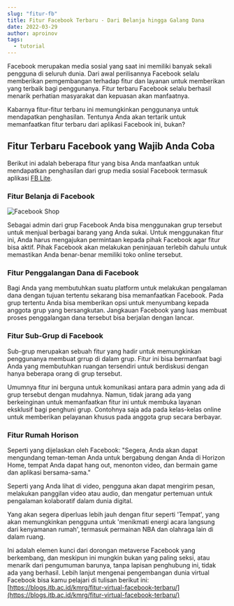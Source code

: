 ```yaml
---
slug: "fitur-fb"
title: Fitur Facebook Terbaru - Dari Belanja hingga Galang Dana
date: 2022-03-29
author: aproinov
tags:
  - tutorial
---
```


Facebook merupakan media sosial yang saat ini memiliki banyak sekali pengguna di seluruh dunia. Dari awal perilisannya Facebook selalu memberikan pemgembangan terhadap fitur dan layanan untuk memberikan yang terbaik bagi penggunanya. Fitur terbaru Facebook selalu berhasil menarik perhatian masyarakat dan kepuasan akan manfaatnya.

Kabarnya fitur-fitur terbaru ini memungkinkan penggunanya untuk mendapatkan penghasilan. Tentunya Anda akan tertarik untuk memanfaatkan fitur terbaru dari aplikasi Facebook ini, bukan?

## Fitur Terbaru Facebook yang Wajib Anda Coba 

Berikut ini adalah beberapa fitur yang bisa Anda manfaatkan untuk mendapatkan penghasilan dari grup media sosial Facebook termasuk aplikasi [FB Lite](https://whitepaper.co.id/download-fb-lite-apk-facebook-lite/). 

### Fitur Belanja di Facebook
![Facebook Shop](/images/fb-shop.jpg)

Sebagai admin dari grup Facebook Anda bisa menggunakan grup tersebut untuk menjual berbagai barang yang Anda sukai. Untuk menggunakan fitur ini, Anda harus mengajukan permintaan kepada pihak Facebook agar fitur bisa aktif. Pihak Facebook akan melakukan peninjauan terlebih dahulu untuk memastikan Anda benar-benar memiliki toko online tersebut. 

### Fitur Penggalangan Dana di Facebook 

Bagi Anda yang membutuhkan suatu platform untuk melakukan pengalaman dana dengan tujuan tertentu sekarang bisa memanfaatkan Facebook. Pada grup tertentu Anda bisa memberikan opsi untuk menyumbang kepada anggota grup yang bersangkutan. Jangkauan Facebook yang luas membuat proses penggalangan dana tersebut bisa berjalan dengan lancar. 

### Fitur Sub-Grup di Facebook 

Sub-grup merupakan sebuah fitur yang hadir untuk memungkinkan penggunanya membuat grrup di dalam grup. Fitur ini bisa bermanfaat bagi Anda yang membutuhkan ruangan tersendiri untuk berdiskusi dengan hanya beberapa orang di grup tersebut. 

Umumnya fitur ini berguna untuk komunikasi antara para admin yang ada di grup tersebut dengan mudahnya. Namun, tidak jarang ada yang berkeinginan untuk memanfaatkan fitur ini untuk membuka layanan eksklusif bagi penghuni grup. Contohnya saja ada pada kelas-kelas online untuk memberikan pelayanan khusus pada anggota grup secara berbayar. 

### Fitur Rumah Horison

Seperti yang dijelaskan oleh Facebook: "Segera, Anda akan dapat mengundang teman-teman Anda untuk bergabung dengan Anda di Horizon Home, tempat Anda dapat hang out, menonton video, dan bermain game dan aplikasi bersama-sama."

Seperti yang Anda lihat di video, pengguna akan dapat mengirim pesan, melakukan panggilan video atau audio, dan mengatur pertemuan untuk pengalaman kolaboratif dalam dunia digital. 

Yang akan segera diperluas lebih jauh dengan fitur seperti 'Tempat', yang akan memungkinkan pengguna untuk 'menikmati energi acara langsung dari kenyamanan rumah', termasuk permainan NBA dan olahraga lain di dalam ruang.

Ini adalah elemen kunci dari dorongan metaverse Facebook yang berkembang, dan meskipun ini mungkin bukan yang paling seksi, atau menarik dari pengumuman barunya, tanpa lapisan penghubung ini, tidak ada yang berhasil. Lebih lanjut mengenai pengembangan dunia virtual Facebook bisa kamu pelajari di tulisan berikut ini: [https://blogs.itb.ac.id/kmrg/fitur-virtual-facebook-terbaru/](https://blogs.itb.ac.id/kmrg/fitur-virtual-facebook-terbaru/)
